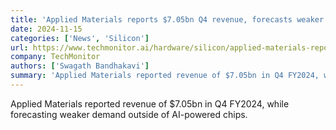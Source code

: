 ```yaml
---
title: 'Applied Materials reports $7.05bn Q4 revenue, forecasts weaker demand outside AI chips'
date: 2024-11-15
categories: ['News', 'Silicon']
url: https://www.techmonitor.ai/hardware/silicon/applied-materials-reports-7-05bn-q4-revenue-forecasts-weaker-demand-outside-ai-chips
company: TechMonitor
authors: ['Swagath Bandhakavi']
summary: 'Applied Materials reported revenue of $7.05bn in Q4 FY2024, while forecasting weaker demand outside of AI-powered chips.'
---
```



Applied Materials reported revenue of $7.05bn in Q4 FY2024, while forecasting
weaker demand outside of AI-powered chips.

